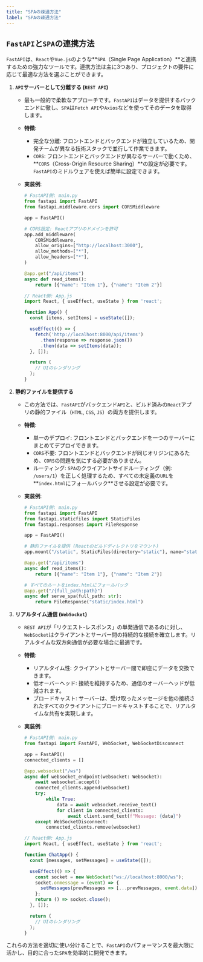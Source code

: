 ```yaml
---
title: "SPAの疎通方法"
label: "SPAの疎通方法"
---
```


## `FastAPI`と`SPA`の連携方法

`FastAPI`は、`React`や`Vue.js`のような**`SPA`（Single Page Application）**と連携するための強力なツールです。連携方法は主に3つあり、プロジェクトの要件に応じて最適な方法を選ぶことができます。

1. **`API`サーバーとして分離する (`REST API`)**
   - 最も一般的で柔軟なアプローチです。`FastAPI`はデータを提供するバックエンドに徹し、`SPA`は`Fetch API`や`Axios`などを使ってそのデータを取得します。

   - **特徴**:
     - 完全な分離: フロントエンドとバックエンドが独立しているため、開発チームが異なる技術スタックで並行して作業できます。
     - `CORS`: フロントエンドとバックエンドが異なるサーバーで動くため、**`CORS`（Cross-Origin Resource Sharing）**の設定が必要です。`FastAPI`のミドルウェアを使えば簡単に設定できます。

   - **実装例**:

     ```python
     # FastAPI側: main.py
     from fastapi import FastAPI
     from fastapi.middleware.cors import CORSMiddleware

     app = FastAPI()

     # CORS設定: Reactアプリのドメインを許可
     app.add_middleware(
         CORSMiddleware,
         allow_origins=["http://localhost:3000"],
         allow_methods=["*"],
         allow_headers=["*"],
     )

     @app.get("/api/items")
     async def read_items():
         return [{"name": "Item 1"}, {"name": "Item 2"}]
     ```

     ```javascript
     // React側: App.js
     import React, { useEffect, useState } from 'react';

     function App() {
       const [items, setItems] = useState([]);

       useEffect(() => {
         fetch('http://localhost:8000/api/items')
           .then(response => response.json())
           .then(data => setItems(data));
       }, []);

       return (
         // UIのレンダリング
       );
     }
     ```

2. **静的ファイルを提供する**
   - この方法では、`FastAPI`がバックエンド`API`と、ビルド済みの`React`アプリの静的ファイル（`HTML`, `CSS`, `JS`）の両方を提供します。

   - **特徴**:
     - 単一のデプロイ: フロントエンドとバックエンドを一つのサーバーにまとめてデプロイできます。
     - `CORS`不要: フロントエンドとバックエンドが同じオリジンにあるため、`CORS`の問題を気にする必要がありません。
     - ルーティング: `SPA`のクライアントサイドルーティング（例: `/users/1`）を正しく処理するため、すべての未定義の`URL`を**`index.html`にフォールバック**させる設定が必要です。

   - **実装例**:

     ```python
     # FastAPI側: main.py
     from fastapi import FastAPI
     from fastapi.staticfiles import StaticFiles
     from fastapi.responses import FileResponse

     app = FastAPI()

     # 静的ファイルを提供 (Reactのビルドディレクトリをマウント)
     app.mount("/static", StaticFiles(directory="static"), name="static")

     @app.get("/api/items")
     async def read_items():
         return [{"name": "Item 1"}, {"name": "Item 2"}]

     # すべてのルートをindex.htmlにフォールバック
     @app.get("/{full_path:path}")
     async def serve_spa(full_path: str):
         return FileResponse("static/index.html")
     ```

3. **リアルタイム通信 (`WebSocket`)**
   - `REST API`が「リクエスト-レスポンス」の単発通信であるのに対し、`WebSocket`はクライアントとサーバー間の持続的な接続を確立します。リアルタイムな双方向通信が必要な場合に最適です。

   - **特徴**:
     - リアルタイム性: クライアントとサーバー間で即座にデータを交換できます。
     - 低オーバーヘッド: 接続を維持するため、通信のオーバーヘッドが低減されます。
     - ブロードキャスト: サーバーは、受け取ったメッセージを他の接続されたすべてのクライアントにブロードキャストすることで、リアルタイムな共有を実現します。

   - **実装例**:

     ```python
     # FastAPI側: main.py
     from fastapi import FastAPI, WebSocket, WebSocketDisconnect

     app = FastAPI()
     connected_clients = []

     @app.websocket("/ws")
     async def websocket_endpoint(websocket: WebSocket):
         await websocket.accept()
         connected_clients.append(websocket)
         try:
             while True:
                 data = await websocket.receive_text()
                 for client in connected_clients:
                     await client.send_text(f"Message: {data}")
         except WebSocketDisconnect:
             connected_clients.remove(websocket)
     ```

     ```javascript
     // React側: App.js
     import React, { useEffect, useState } from 'react';

     function ChatApp() {
       const [messages, setMessages] = useState([]);

       useEffect(() => {
         const socket = new WebSocket("ws://localhost:8000/ws");
         socket.onmessage = (event) => {
           setMessages(prevMessages => [...prevMessages, event.data]);
         };
         return () => socket.close();
       }, []);

       return (
         // UIのレンダリング
       );
     }
     ```

これらの方法を適切に使い分けることで、`FastAPI`のパフォーマンスを最大限に活かし、目的に合った`SPA`を効率的に開発できます。